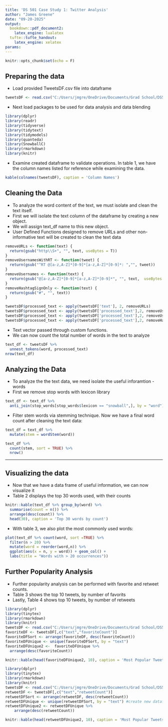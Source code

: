 ---
title: 'DS 501 Case Study 1: Twitter Analysis'
author: "James Greene"
date: "09-20-2025"
output:
  bookdown::pdf_document2:
    latex_engine: lualatex
  tufte::tufte_handout:
    latex_engine: xelatex
params:
---

```{r setup, include = FALSE}
knitr::opts_chunk$set(echo = F)
```

## Preparing the data
-   Load provided TweetsDF.csv file into dataframe

```{r, eval = T}
tweetsDF <- read.csv("C:/Users/jmgre/OneDrive/Documents/Grad School/DS501/Week 3/Case Study 1/tweetsDF.csv", header = TRUE, sep = ",", encoding = "UTF-8")
```
-   Next load packages to be used for data analysis and data blending
```{r Libraries, eval = T, include = F}
library(dplyr)
library(readr)
library(tidyverse)
library(tidytext)
library(tidymodels)
library(quanteda)
library(SnowballC)
library(rmarkdown)
library(knitr)
```
-   Examine created dataframe to validate operations. In table 1, we have the column names listed for reference while examining the data.
```{r Column Names, eval=T}
kable(colnames(tweetsDF), caption = 'Column Names')
```

## Cleaning the Data
-   To analyze the word content of the text, we must isolate and clean the text itself.
-   First we will isolate the text column of the dataframe by creating a new object.
-   We will assign text_df name to this new object.
-   User Defined Functions designed to remove URLs and other non-informative text will be created to clean the text data

```{r, eval = T}
removeURLs <- function(text) {
  return(gsub("http\\S+", "", text, useBytes = T))
}
removeUsernamesWithRT <- function(tweet) {
  return(gsub("^RT @[a-z,A-Z]*[0-9]*[a-z,A-Z]*[0-9]*: ","", tweet))
}
removeUsernames <- function(text) {
  return(gsub("@[a-z,A-Z]*[0-9]*[a-z,A-Z]*[0-9]*", "", text,  useBytes = T))
}      
removeHashtagSignOnly <- function(text) {
  return(gsub("#", "", text))
}
```

```{r UDF, eval = T, echo = T}
tweetsDF$processed_text <- apply(tweetsDF['text'], 2, removeURLs) 
tweetsDF$processed_text <- apply(tweetsDF['processed_text'],2, removeUsernamesWithRT) 
tweetsDF$processed_text <- apply(tweetsDF['processed_text'],2, removeUsernames)
tweetsDF$processed_text <- apply(tweetsDF['processed_text'],2, removeHashtagSignOnly)
```

-   Text vector passed through custom functions.
-   We can now count the total number of words in the text to analyze

```{r Word Count, eval = T}
text_df <- tweetsDF %>% 
  unnest_tokens(word, processed_text)
nrow(text_df)
```

## Analyzing the Data

-   To analyze the the text data, we need isolate the useful inforamtion - words
-   First we remove stop words with lexicon library
```{r, eval = T}
text_df <- text_df %>% 
  anti_join(stop_words[stop_words$lexicon == "snowball",], by = "word")
```
-   Filter stem words via stemming technique. Now we have a final word count after cleaning the text data:
```{r, eval = T}
text_df = text_df %>%
  mutate(stem = wordStem(word))

text_df %>%
  count(stem, sort = TRUE) %>%
  nrow()
```

------------------------------------------------------------------------

## Visualizing the data

-   Now that we have a data frame of useful information, we can now visualize it
-   Table 2 displays the top 30 words used, with their counts

```{r, eval = T}
knitr::kable(text_df %>% group_by(word) %>% 
  summarise(count = n()) %>% 
  arrange(desc(count)) %>% 
  head(30), caption = 'Top 30 words by count')
```

-   With table 3, we also plot the most commonly used words:

```{r}
plot(text_df %>% count(word, sort =TRUE) %>% 
  filter(n > 20) %>% 
  mutate(word = reorder(word,n)) %>%
  ggplot(aes(x = n, y = word)) + geom_col() +
  labs(title = "Words with > 20 occurrences"))
```

## Further Popularity Analysis

-   Further popularity analysis can be performed with favorite and retweet counts.
-   Table 3 shows the top 10 tweets, by number of favorits
-   Lastly, Table 4 shows top 10 tweets, by number of retweets

```{r eval = T, include = F}
library(dplyr)
library(tinytex)
library(rmarkdown)
library(knitr)
tweetsDF <- read.csv("C:/Users/jmgre/OneDrive/Documents/Grad School/DS501/Week 3/Case Study 1/tweetsDF.csv", header = TRUE, sep = ",")
favoriteDF <- tweetsDF[,c("text","favoriteCount")]
favoriteDFSort <- arrange(favoriteDF, desc(favoriteCount))
favoriteDFUnique <- unique(favoriteDFSort, by = "text")
favoriteDFUnique2 <-  favoriteDFUnique %>%
  arrange(desc(favoriteCount))
```

```{r, eval = T}
knitr::kable(head(favoriteDFUnique2, 10), caption = 'Most Popular Tweets by Favorite Count')
```

```{r eval = T, include = F}
library(dplyr)
library(tinytex)
library(rmarkdown)
library(knitr)
tweetsDF <- read.csv("C:/Users/jmgre/OneDrive/Documents/Grad School/DS501/Week 3/Case Study 1/tweetsDF.csv", header = TRUE, sep = ",")
retweetDF <- tweetsDF[,c("text","retweetCount")]
retweetDFSort <- arrange(retweetDF, desc(retweetCount))
retweetDFUnique <- unique(retweetDFSort, by = "text") #create new dataframe for unique posts only
retweetDFUnique2 <- retweetDFUnique %>%
    arrange(desc(retweetCount))
```

```{r eval=T, fig.height=4, fig.width=4}
knitr::kable(head(retweetDFUnique2, 10), caption = 'Most Popular Tweets by RT Count')
```
